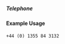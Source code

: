 ===== Telephone ===== 
{{for revision 1.03}}
==== Example Usage ====

<code>
<telephone>+44 (0) 1355 84 3132</telephone>
</code>